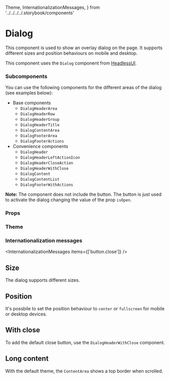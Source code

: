   Theme,
  InternationalizationMessages,
} from '../../../../.storybook/components'

# Dialog

This component is used to show an overlay dialog on the page. It supports different sizes and position behaviours on mobile and desktop.

This component uses the `Dialog` component from [HeadlessUI](https://headlessui.com/react/dialog).

### Subcomponents

You can use the following components for the different areas of the dialog (see examples below):

- Base components
  - `DialogHeaderArea`
  - `DialogHeaderRow`
  - `DialogHeaderGroup`
  - `DialogHeaderTitle`
  - `DialogContentArea`
  - `DialogFooterArea`
  - `DialogFooterActions`
- Convenience components
  - `DialogHeader`
  - `DialogHeaderLeftActionIcon`
  - `DialogHeaderCloseAction`
  - `DialogHeaderWithClose`
  - `DialogContent`
  - `DialogContentList`
  - `DialogFooterWithActions`

**Note:** The component does not include the button. The button is just used to activate the dialog changing the value of the prop `isOpen`.

<Canvas>
  <Story id="components-dialog-dialog--default" />
</Canvas>

### Props

<ArgsTable />

### Theme

<Theme component="dialog" />

### Internationalization messages

<InternationalizationMessages items={['button.close']} />

## Size

The dialog supports different sizes.

<Canvas>
  <Story id="components-dialog-dialog--size-sm" />
  <Story id="components-dialog-dialog--size-md" />
  <Story id="components-dialog-dialog--size-lg" />
</Canvas>

## Position

It's possbile to set the position behaviour to `center` or `fullscreen` for mobile or desktop devices.

<Canvas>
  <Story id="components-dialog-dialog--mobile-fullscreen" />
  <Story id="components-dialog-dialog--desktop-fullscreen" />
  <Story id="components-dialog-dialog--mobile-and-desktop-fullscreen" />
</Canvas>

## With close

To add the default close button, use the `DialogHeaderWithClose` component.

<Canvas>
  <Story id="components-dialog-dialog--with-close" />
</Canvas>

## Long content

With the default theme, the `ContentArea` shows a top border when scrolled.

<Canvas>
  <Story id="components-dialog-dialog--with-long-content" />
</Canvas>
